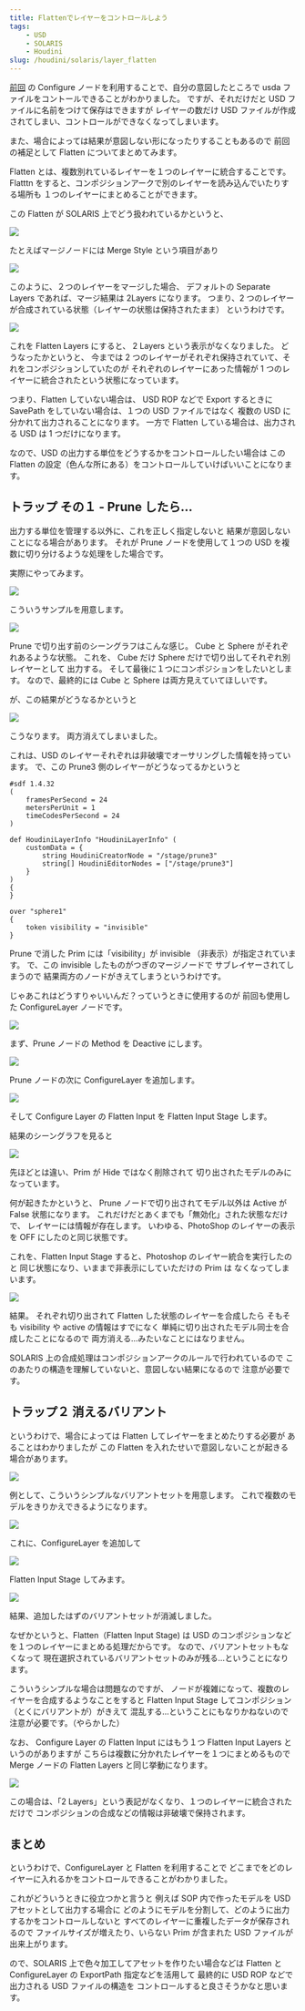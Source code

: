 ```yaml
---
title: Flattenでレイヤーをコントロールしよう
tags:
    - USD
    - SOLARIS
    - Houdini
slug: /houdini/solaris/layer_flatten
---
```


[前回](/houdini/solarlis/edit_layer) の Configure ノードを利用することで、自分の意図したところで
usda ファイルをコントールできることがわかりました。
ですが、それだけだと USD ファイルに名前をつけて保存はできますが
レイヤーの数だけ USD ファイルが作成されてしまい、コントロールができなくなってしまいます。

また、場合によっては結果が意図しない形になったりすることもあるので
前回の補足として Flatten についてまとめてみます。

Flatten とは、複数別れているレイヤーを１つのレイヤーに統合することです。
Flatttn をすると、コンポジションアークで別のレイヤーを読み込んでいたりする場所も
１つのレイヤーにまとめることができます。

この Flatten が SOLARIS 上でどう扱われているかというと、

![](https://gyazo.com/190b91f4d6dc0aba8b3126ff2731b82d.png)

たとえばマージノードには Merge Style という項目があり

![](https://gyazo.com/3135b473882799e361a90aadaf3ba68c.png)

このように、２つのレイヤーをマージした場合、
デフォルトの Separate Layers であれば、マージ結果は 2Layers になります。
つまり、2 つのレイヤーが合成されている状態（レイヤーの状態は保持されたまま）
というわけです。

![](https://gyazo.com/eaa21c4482354aa0acd64ef2c323c366.png)

これを Flatten Layers にすると、 2 Layers という表示がなくなりました。
どうなったかというと、
今までは 2 つのレイヤーがそれぞれ保持されていて、それをコンポジションしていたのが
それぞれのレイヤーにあった情報が 1 つのレイヤーに統合されたという状態になっています。

つまり、Flatten していない場合は、 USD ROP などで Export するときに
SavePath をしていない場合は、１つの USD ファイルではなく
複数の USD に分かれて出力されることになります。
一方で Flatten している場合は、出力される USD は 1 つだけになります。

なので、USD の出力する単位をどうするかをコントロールしたい場合は
この Flatten の設定（色んな所にある）をコントロールしていけばいいことになります。

## トラップ その１ - Prune したら...

出力する単位を管理する以外に、これを正しく指定しないと
結果が意図しないことになる場合があります。
それが Prune ノードを使用して１つの USD を複数に切り分けるような処理をした場合です。

実際にやってみます。

![](https://gyazo.com/cdd0fdf1ec2415a0c937ab1e3b59afe5.png)

こういうサンプルを用意します。

![](https://gyazo.com/aa9e2ee1be6c29447e84f738a6e11702.png)

Prune で切り出す前のシーングラフはこんな感じ。
Cube と Sphere がそれぞれあるような状態。
これを、 Cube だけ Sphere だけで切り出してそれぞれ別レイヤーとして
出力する。
そして最後に１つにコンポジションをしたいとします。
なので、最終的には Cube と Sphere は両方見えていてほしいです。

が、この結果がどうなるかというと

![](https://gyazo.com/45df41da5e10d7c6bd942de46b5ce438.png)

こうなります。
両方消えてしまいました。

これは、USD のレイヤーそれぞれは非破壊でオーサリングした情報を持っています。
で、この Prune3 側のレイヤーがどうなってるかというと

```
#sdf 1.4.32
(
    framesPerSecond = 24
    metersPerUnit = 1
    timeCodesPerSecond = 24
)

def HoudiniLayerInfo "HoudiniLayerInfo" (
    customData = {
        string HoudiniCreatorNode = "/stage/prune3"
        string[] HoudiniEditorNodes = ["/stage/prune3"]
    }
)
{
}

over "sphere1"
{
    token visibility = "invisible"
}
```

Prune で消した Prim には「visibility」が invisible （非表示）が指定されています。
で、この invisible したものがつぎのマージノードで
サブレイヤーされてしまうので
結果両方のノードがきえてしまうというわけです。

じゃあこれはどうすりゃいいんだ？っていうときに使用するのが
前回も使用した ConfigureLayer ノードです。

![](https://gyazo.com/40d1819f4f64d1a1f1841bd530dfe992.png)

まず、Prune ノードの Method を Deactive にします。

![](https://gyazo.com/0a84665d50bc25c45487e6d305e723be.png)

Prune ノードの次に ConfigureLayer を追加します。

![](https://gyazo.com/43bca3b477249a0b330452c81c4a94fc.png)

そして Configure Layer の Flatten Input を Flatten Input Stage します。

結果のシーングラフを見ると

![](https://gyazo.com/538ee55ce1390d42b4633db63c0f1291.png)

先ほどとは違い、Prim が Hide ではなく削除されて
切り出されたモデルのみになっています。

何が起きたかというと、 Prune ノードで切り出されてモデル以外は
Active が False 状態になります。
これだけだとあくまでも「無効化」された状態なだけで、
レイヤーには情報が存在します。
いわゆる、PhotoShop のレイヤーの表示を OFF にしたのと同じ状態です。

これを、Flatten Input Stage すると、Photoshop のレイヤー統合を実行したのと
同じ状態になり、いままで非表示にしていただけの Prim は
なくなってしまいます。

![](https://gyazo.com/741ba4c8f78a0ee948daa0a91b409714.png)

結果。
それぞれ切り出されて Flatten した状態のレイヤーを合成したら
そもそも visibility や active の情報はすでになく
単純に切り出されたモデル同士を合成したことになるので
両方消える...みたいなことにはなりません。

SOLARIS 上の合成処理はコンポジションアークのルールで行われているので
このあたりの構造を理解していないと、意図しない結果になるので
注意が必要です。

## トラップ２ 消えるバリアント

というわけで、場合によっては Flatten してレイヤーをまとめたりする必要が
あることはわかりましたが
この Flatten を入れたせいで意図しないことが起きる場合があります。

![](https://gyazo.com/312dd0513e4ff777254f81a3bf392bf5.png)

例として、こういうシンプルなバリアントセットを用意します。
これで複数のモデルをきりかえできるようになります。

![](https://gyazo.com/7b3cb0db1b641858278d86b06a924c98.png)

これに、ConfigureLayer を追加して

![](https://gyazo.com/d3b9fee15401b10c8be0b84eb0fae24a.png)

Flatten Input Stage してみます。

![](https://gyazo.com/4b960d9d5a1f3544d1cfbc6f86724ca4.png)

結果、追加したはずのバリアントセットが消滅しました。

なぜかというと、Flatten（Flatten Input Stage) は
USD のコンポジションなどを１つのレイヤーにまとめる処理だからです。
なので、バリアントセットもなくなって
現在選択されているバリアントセットのみが残る...ということになります。

こういうシンプルな場合は問題なのですが、
ノードが複雑になって、複数のレイヤーを合成するようなことをすると
Flatten Input Stage してコンポジション（とくにバリアントが）がきえて
混乱する...ということにもなりかねないので
注意が必要です。（やらかした）

なお、 Configure Layer の Flatten Input にはもう１つ
Flatten Input Layers というのがありますが
こちらは複数に分かれたレイヤーを１つにまとめるもので
Merge ノードの Flatten Layers と同じ挙動になります。

![](https://gyazo.com/c2fb6189095b543429237968e8ff070d.png)

この場合は、「2 Layers」という表記がなくなり、１つのレイヤーに統合されただけで
コンポジションの合成などの情報は非破壊で保持されます。

## まとめ

というわけで、ConfigureLayer と Flatten を利用することで
どこまでをどのレイヤーに入れるかをコントロールできることがわかりました。

これがどういうときに役立つかと言うと
例えば SOP 内で作ったモデルを USD アセットとして出力する場合に
どのようにモデルを分割して、どのように出力するかをコントロールしないと
すべてのレイヤーに重複したデータが保存されるので
ファイルサイズが増えたり、いらない Prim が含まれた USD ファイルが出来上がります。

ので、SOLARIS 上で色々加工してアセットを作りたい場合などは
Flatten と ConfigureLayer の ExportPath 指定などを活用して
最終的に USD ROP などで出力される USD ファイルの構造を
コントロールすると良さそうかなと思います。
